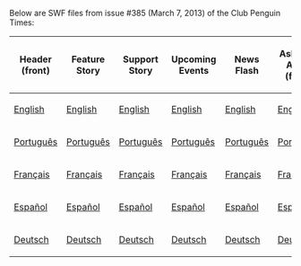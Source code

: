 Below are SWF files from issue #385 (March 7, 2013) of the Club Penguin Times:

<center>
{|class="wikitable" border="1"
!Header (front)
!Feature Story
!Support Story
!Upcoming Events
!News Flash
!Ask Aunt Arctic (front)
!Header (back)
!Ask Aunt Arctic (back)
!Jokes and Riddles
!Secrets
!Feature More
|-
|[[Media:News385HeaderFront.swf|English]]||[[Media:News385FeatureStory.swf|English]]||[[Media:News385SupportStory.swf|English]]||[[Media:News385UpcomingEvents.swf|English]]||[[Media:News385NewsFlash.swf|English]]||[[Media:News385AskAuntArcticFront.swf|English]]||[[Media:News385HeaderBack.swf|English]]||[[Media:News385AskAuntArcticBack.swf|English]]||[[Media:News385JokesAndRiddles.swf|English]]||[[Media:News385Secrets.swf|English]]||[[Media:News385FeatureMore.swf|English]]
|-
|[[Media:PTNews385HeaderFront.swf|Português]]||[[Media:PTNews385FeatureStory.swf|Português]]||[[Media:PTNews385SupportStory.swf|Português]]||[[Media:PTNews385UpcomingEvents.swf|Português]]||[[Media:PTNews385NewsFlash.swf|Português]]||[[Media:PTNews385AskAuntArcticFront.swf|Português]]||[[Media:PTNews385HeaderBack.swf|Português]]||[[Media:PTNews385AskAuntArcticBack.swf|Português]]||[[Media:PTNews385JokesAndRiddles.swf|Português]]||[[Media:PTNews385Secrets.swf|Português]]||[[Media:PTNews385FeatureMore.swf|Português]]
|-
|[[Media:FRNews385HeaderFront.swf|Français]]||[[Media:FRNews385FeatureStory.swf|Français]]||[[Media:FRNews385SupportStory.swf|Français]]||[[Media:FRNews385UpcomingEvents.swf|Français]]||[[Media:FRNews385NewsFlash.swf|Français]]||[[Media:FRNews385AskAuntArcticFront.swf|Français]]||[[Media:FRNews385HeaderBack.swf|Français]]||[[Media:FRNews385AskAuntArcticBack.swf|Français]]||[[Media:FRNews385JokesAndRiddles.swf|Français]]||[[Media:FRNews385Secrets.swf|Français]]||[[Media:FRNews385FeatureMore.swf|Français]]
|-
|[[Media:ESNews385HeaderFront.swf|Español]]||[[Media:ESNews385FeatureStory.swf|Español]]||[[Media:ESNews385SupportStory.swf|Español]]||[[Media:ESNews385UpcomingEvents.swf|Español]]||[[Media:ESNews385NewsFlash.swf|Español]]||[[Media:ESNews385AskAuntArcticFront.swf|Español]]||[[Media:ESNews385HeaderBack.swf|Español]]||[[Media:ESNews385AskAuntArcticBack.swf|Español]]||[[Media:ESNews385JokesAndRiddles.swf|Español]]||[[Media:ESNews385Secrets.swf|Español]]||[[Media:ESNews385FeatureMore.swf|Español]]
|-
|[[Media:DENews385HeaderFront.swf|Deutsch]]||[[Media:DENews385FeatureStory.swf|Deutsch]]||[[Media:DENews385SupportStory.swf|Deutsch]]||[[Media:DENews385UpcomingEvents.swf|Deutsch]]||[[Media:DENews385NewsFlash.swf|Deutsch]]||[[Media:ENews385AskAuntArcticFront.swf|Deutsch]]||[[Media:DENews385HeaderBack.swf|Deutsch]]||[[Media:DENews385AskAuntArcticBack.swf|Deutsch]]||[[Media:DENews385JokesAndRiddles.swf|Deutsch]]||[[Media:DENews385Secrets.swf|Deutsch]]||[[Media:DENews385FeatureMore.swf|Deutsch]]
|}
</center>
